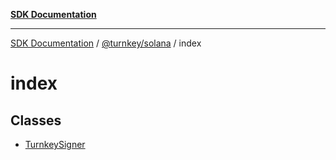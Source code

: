 [**SDK Documentation**](../../../README.mdx)

***

[SDK Documentation](../../../packages.mdx) / [@turnkey/solana](../README.mdx) / index

# index

## Classes

- [TurnkeySigner](classes/TurnkeySigner.mdx)

